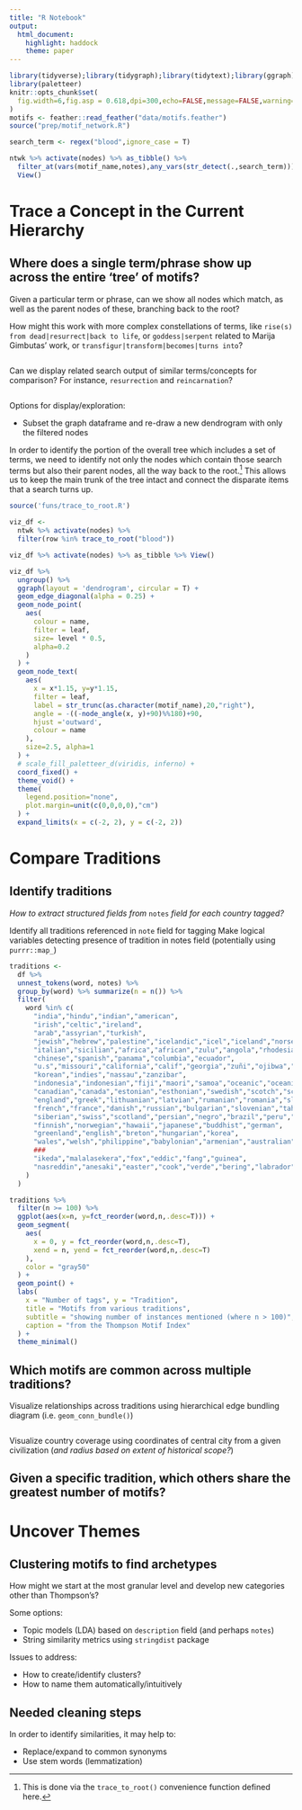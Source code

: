 ```yaml
---
title: "R Notebook"
output:
  html_document:
    highlight: haddock
    theme: paper
---
```


```r
library(tidyverse);library(tidygraph);library(tidytext);library(ggraph);library(visNetwork)
library(paletteer)
knitr::opts_chunk$set(
  fig.width=6,fig.asp = 0.618,dpi=300,echo=FALSE,message=FALSE,warning=FALSE
)
motifs <- feather::read_feather("data/motifs.feather")
source("prep/motif_network.R")
```

```r
search_term <- regex("blood",ignore_case = T)

ntwk %>% activate(nodes) %>% as_tibble() %>% 
  filter_at(vars(motif_name,notes),any_vars(str_detect(.,search_term))) %>%
  View()
```

# Trace a Concept in the Current Hierarchy

## Where does a single term/phrase show up across the entire 'tree' of motifs?

Given a particular term or phrase, can we show all nodes which match, as well as the parent nodes of these, branching back to the root?

How might this work with more complex constellations of terms, like `rise(s) from dead|resurrect|back to life`, or `goddess|serpent` related to Marija Gimbutas' work, or `transfigur|transform|becomes|turns into`?

```r

```


Can we display related search output of similar terms/concepts for comparison?  For instance, `resurrection` and `reincarnation`?

```r

```


Options for display/exploration:


- Subset the graph dataframe and re-draw a new dendrogram with only the filtered nodes

In order to identify the portion of the overall tree which includes a set of terms, we need to identify not only the nodes which contain those search terms but also their parent nodes, all the way back to the root.^[This is done via the `trace_to_root()` convenience function defined here.]  This allows us to keep the main trunk of the tree intact and connect the disparate items that a search turns up.

```r
source('funs/trace_to_root.R')
```

```r
viz_df <-
  ntwk %>% activate(nodes) %>% 
  filter(row %in% trace_to_root("blood"))

viz_df %>% activate(nodes) %>% as_tibble %>% View()
```


```r
viz_df %>%
  ungroup() %>%
  ggraph(layout = 'dendrogram', circular = T) + 
  geom_edge_diagonal(alpha = 0.25) +
  geom_node_point(
    aes(
      colour = name,
      filter = leaf,
      size= level * 0.5, 
      alpha=0.2
    )
  ) +
  geom_node_text(
    aes(
      x = x*1.15, y=y*1.15, 
      filter = leaf, 
      label = str_trunc(as.character(motif_name),20,"right"), 
      angle = -((-node_angle(x, y)+90)%%180)+90, 
      hjust ='outward', 
      colour = name
    ), 
    size=2.5, alpha=1
  ) +
  # scale_fill_paletteer_d(viridis, inferno) +
  coord_fixed() +
  theme_void() +
  theme(
    legend.position="none",
    plot.margin=unit(c(0,0,0,0),"cm")
  ) +
  expand_limits(x = c(-2, 2), y = c(-2, 2))

```

# Compare Traditions

## Identify traditions

*How to extract structured fields from* `notes` *field for each country tagged?*

Identify all traditions referenced in `note` field for tagging
Make logical variables detecting presence of tradition in notes field (potentially using `purrr::map_`)

```r
traditions <-
  df %>%
  unnest_tokens(word, notes) %>%
  group_by(word) %>% summarize(n = n()) %>%
  filter(
    word %in% c(
      "india","hindu","indian","american",
      "irish","celtic","ireland",
      "arab","assyrian","turkish",
      "jewish","hebrew","palestine","icelandic","icel","iceland","norse",
      "italian","sicilian","africa","african","zulu","angola","rhodesia","cameroon","congo","nigeria","egypt","egyptian","yoruba","swahili","madagascar","togo","masai","surinam","bantu","liberia","senegambia",
      "chinese","spanish","panama","columbia","ecuador",
      "u.s","missouri","california","calif","georgia","zuñi","ojibwa","cherokee","blackfoot","apache","pueblo","cheyenne","iroquois","mexican","alaska","dakota","arapaho","choctaw","penobscot","hiawatha","tarahumare",
      "korean","indies","nassau","zanzibar",
      "indonesia","indonesian","fiji","maori","samoa","oceanic","oceania","melanesia","melanesian","polynesian","polynesia","micronesia","micronesian","honolulu","hawaiian","sumatra","malay","philippines","java","papuan","raratonga",
      "canadian","canada","estonian","esthonian","swedish","scotch","scottish","britain","british","prussian",
      "england","greek","lithuanian","latvian","rumanian","romania","slavic","eskimo","kodiak","austrian",
      "french","france","danish","russian","bulgarian","slovenian","tahiti","tahltan","rarotonga","jamaica","flemish","burmese","circassian",
      "siberian","swiss","scotland","persian","negro","brazil","peru","argentina","aztec","inca","amazon","hebrides","creole","haitian",
      "finnish","norwegian","hawaii","japanese","buddhist","german",
      "greenland","english","breton","hungarian","korea",
      "wales","welsh","philippine","babylonian","armenian","australian","australia","araucanian","antigua","cyprus",
      ###
      "ikeda","malalasekera","fox","eddic","fang","guinea",
      "nasreddin","anesaki","easter","cook","verde","bering","labrador","wakweli","jijena","crow","snorra","marshall","zealand","nederlandsche","nederlandsch","tlingit","ashanti","teton","yagua","sherente","tehuelche","tenetehara","berbères"
    )
  )

```


```r
traditions %>%
  filter(n >= 100) %>%
  ggplot(aes(x=n, y=fct_reorder(word,n,.desc=T))) +
  geom_segment(
    aes(
      x = 0, y = fct_reorder(word,n,.desc=T),
      xend = n, yend = fct_reorder(word,n,.desc=T)
    ),
    color = "gray50"
  ) +
  geom_point() +
  labs(
    x = "Number of tags", y = "Tradition", 
    title = "Motifs from various traditions",
    subtitle = "showing number of instances mentioned (where n > 100)",
    caption = "from the Thompson Motif Index"
  ) +
  theme_minimal()
```


## Which motifs are common across multiple traditions?

Visualize relationships across traditions using hierarchical edge bundling diagram (i.e. `geom_conn_bundle()`)

```r

```

Visualize country coverage using coordinates of central city from a given civilization (*and radius based on extent of historical scope?*)

## Given a specific tradition, which others share the greatest number of motifs?

# Uncover Themes

## Clustering motifs to find archetypes

How might we start at the most granular level and develop new categories other than Thompson's?

Some options:

- Topic models (LDA) based on `description` field (and perhaps `notes`)
- String similarity metrics using `stringdist` package

Issues to address:

- How to create/identify clusters?
- How to name them automatically/intuitively

## Needed cleaning steps

In order to identify similarities, it may help to:

- Replace/expand to common synonyms
- Use stem words (lemmatization)

